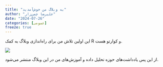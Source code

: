 ```yaml
---
title: "به وبلاگ من خوش‌آمدید"
author: "علیرضا چمن‌زار"
date: "2024-07-26"
categories: [عمومی]
freeze: true
---
```


این اولین تلاش من برای راه‌اندازی وبلاگ به کمک R و کوارتو هست.

![](thumbnail.jpg)

از این پس یادداشت‌های حوزه تحلیل داده و آموزش‌های من در این وبلاگ منتشر می‌شود.

